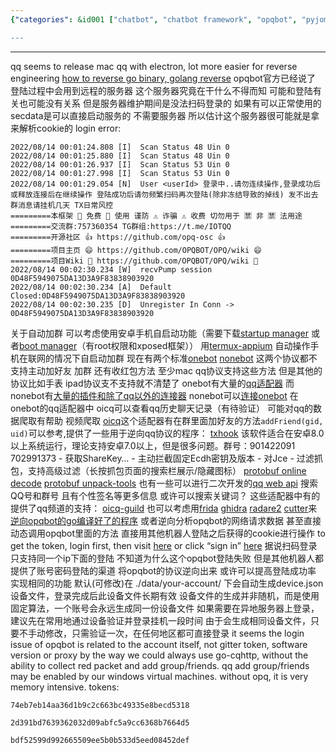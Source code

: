 ```yaml
---
{"categories": &id001 ["chatbot", "chatbot framework", "opqbot", "pyjom", "qq", "reverse engineering", "stub"], "category": "Opqbot", "date": "2022-08-13 08:54:17", "description": "Opqbot, a tool for logging into Gitter.im using a device JSON file, has been discussed in terms of compatibility and login issues. Additionally, alternative QQ protocol analysis tools have been mentioned as options.", "tags": *id001, "title": "gitter developer tokens and qq opqbot, reverse engineering qq protocols and more"}

---
```


------
qq seems to release mac qq with electron, lot more easier for reverse engineering
[how to reverse go binary, golang reverse](https://zu1k.com/posts/security/reverse/golang-reverse/)
opqbot官方已经说了 登陆过程中会用到远程的服务器 这个服务器究竟在干什么不得而知 可能和登陆有关也可能没有关系 但是服务器维护期间是没法扫码登录的 如果有可以正常使用的secdata是可以直接启动服务的 不需要服务器 所以估计这个服务器很可能就是拿来解析cookie的
login error:
```
2022/08/14 00:01:24.808 [I]  Scan Status 48 Uin 0
2022/08/14 00:01:25.880 [I]  Scan Status 48 Uin 0
2022/08/14 00:01:26.937 [I]  Scan Status 53 Uin 0
2022/08/14 00:01:27.998 [I]  Scan Status 53 Uin 0
2022/08/14 00:01:29.054 [N]  User <userId> 登录中..请勿连续操作,登录成功后或释放连接后在继续操作 登陆成功后请勿频繁扫码再次登陆(除非冻结导致的掉线) 发不出去群消息请挂机几天 TX日常风控
=========本框架 🎈 免费 🎈 使用 谨防 ⚠️ 诈骗 ⚠️ 收费 切勿用于 🈲️ 非 🈲️ 法用途
=========交流群:757360354 TG群组:https://t.me/IOTQQ
=========开源社区 👍 https://github.com/opq-osc 👍
=========项目主页 😄 https://github.com/OPQBOT/OPQ/wiki 😄
=========项目Wiki 📒 https://github.com/OPQBOT/OPQ/wiki 📒
2022/08/14 00:02:30.234 [W]  recvPump session 0D48F5949075DA13D3A9F83838903920
2022/08/14 00:02:30.234 [A]  Default Closed:0D48F5949075DA13D3A9F83838903920
2022/08/14 00:02:30.235 [D]  Unregister In Conn -> 0D48F5949075DA13D3A9F83838903920
```
关于自动加群 可以考虑使用安卓手机自启动功能（需要下载[startup manager](https://play.google.com/store/apps/details?id=imoblife.startupmanager) 或者[boot manager](https://play.google.com/store/apps/details?id=de.defim.apk.bootmanager&showAllReviews=true)（有root权限和xposed框架）） 用[termux-appium](https://www.npmjs.com/package/termux-appium) 自动操作手机在联网的情况下自启动加群
现在有两个标准[onebot](https://onebot.dev/) [nonebot](https://nb2.baka.icu/)
这两个协议都不支持主动加好友 加群 还有收红包方法 至少mac qq协议支持这些方法 但是其他的协议比如手表 ipad协议支不支持就不清楚了
onebot有大量的[qq适配器](https://onebot.dev/ecosystem.html#onebot-12) 而nonebot有[大量的插件和除了qq以外的连接器](https://nb2.baka.icu/store)
nonebot可以[连接onebot](https://onebot.adapters.nonebot.dev/docs/guide/installation)
在onebot的qq适配器中 oicq可以查看qq历史聊天记录（有待验证） 可能对qq的数据爬取有帮助 视频爬取 [oicq](https://github.com/takayama-lily/oicq)这个适配器有在群里面加好友的方法`addFriend(gid, uid)`可以参考,提供了一些用于逆向qq协议的程序：
[txhook](https://github.com/fuqiuluo/TXHook) 该软件适合在安卓8.0以上系统运行，理论支持安卓7.0以上，但是很多问题。群号：901422091 702991373
- 获取ShareKey\PublicKey\D2\A2...
- 主动拦截固定Ecdh密钥及版本
- 对Jce\Protobuf的自动分析
- 过滤抓包，支持高级过滤（长按抓包页面的搜索栏展示/隐藏图标）
[protobuf online decode](https://protobuf-decoder.netlify.app)
[protobuf unpack-tools](https://github.com/takayama-lily/unpack-tools)
也有一些可以进行二次开发的[qq web api](https://github.com/takayama-lily/oicq/blob/main/web-api.md) 搜索QQ号和群号 且有个性签名等更多信息 或许可以搜索关键词？
这些适配器中有的提供了qq频道的支持：
[oicq-guild](https://github.com/takayama-lily/oicq-guild)
也可以考虑用[frida](https://frida.re/) [ghidra](https://github.com/NationalSecurityAgency/ghidra) [radare2](https://rada.re/n/radare2.html) [cutter](https://cutter.re/)来[逆向opqbot的go编译好了的程序](https://cn.bing.com/search?q=reverse+go+binary&form=CHRDEF&sp=-1&pq=reverse+go+binary&sc=0-17&qs=n&sk=&cvid=3A1FCCCF9C2F495DB516CB656D281DCA&ghsh=0&ghacc=0&ghpl=) 或者逆向分析opqbot的网络请求数据 甚至直接动态调用opqbot里面的方法 直接用其他机器人登陆之后获得的cookie进行操作
to get the token, login first, then visit [here](https://developer.gitter.im/apps) or click "sign in" [here](https://developer.gitter.im/)
据说扫码登录只支持同一个ip下面的登陆 不知道为什么这个opqbot登陆失败 但是其他机器人都提供了账号密码登陆的渠道 将opqbot的协议逆向出来 或许可以提高登陆成功率 实现相同的功能
默认(可修改)在 ./data/your-account/ 下会自动生成device.json设备文件，登录完成后此设备文件长期有效
设备文件的生成并非随机，而是使用固定算法，一个账号会永远生成同一份设备文件
如果需要在异地服务器上登录，建议先在常用地通过设备验证并登录挂机一段时间
由于会生成相同设备文件，只要不手动修改，只需验证一次，在任何地区都可直接登录
it seems the login issue of opqbot is related to the account itself, not gitter token, software version or proxy
by the way we could always use go-cqhttp, without the ability to collect red packet and add group/friends.
qq add group/friends may be enabled by our windows virtual machines. without opq, it is very memory intensive.
tokens:
```
74eb7eb14aa36d1b9c2c663bc49335e8becd5318
```
```
2d391bd7639362032d09abfc5a9cc6368b7664d5
```
```
bdf52599d992665509ee5b0b533d5eed08452def
```
